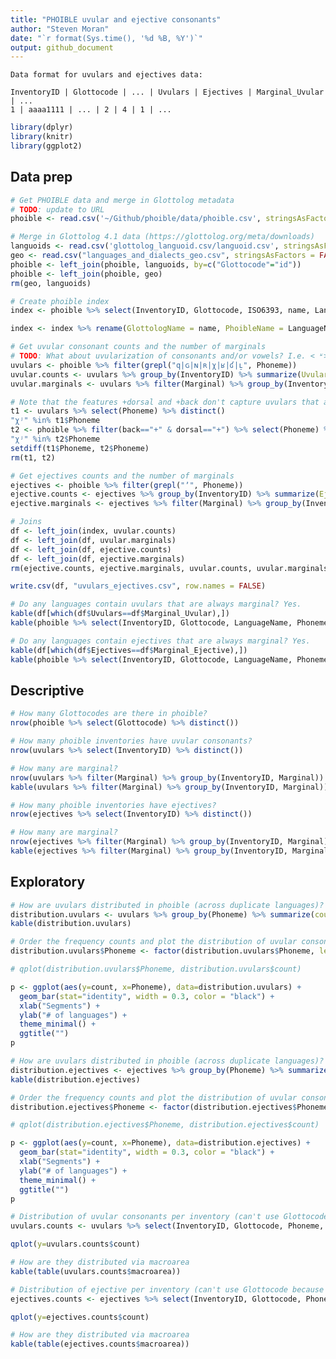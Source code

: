 ```yaml
---
title: "PHOIBLE uvular and ejective consonants"
author: "Steven Moran"
date: "`r format(Sys.time(), '%d %B, %Y')`"
output: github_document
---
```


```
Data format for uvulars and ejectives data:

InventoryID | Glottocode | ... | Uvulars | Ejectives | Marginal_Uvular | ...
1 | aaaa1111 | ... | 2 | 4 | 1 | ...

```

```r
library(dplyr)
library(knitr)
library(ggplot2)
```

## Data prep

```r
# Get PHOIBLE data and merge in Glottolog metadata
# TODO: update to URL
phoible <- read.csv('~/Github/phoible/data/phoible.csv', stringsAsFactors = F)

# Merge in Glottolog 4.1 data (https://glottolog.org/meta/downloads)
languoids <- read.csv('glottolog_languoid.csv/languoid.csv', stringsAsFactors = FALSE) 
geo <- read.csv("languages_and_dialects_geo.csv", stringsAsFactors = FALSE)
phoible <- left_join(phoible, languoids, by=c("Glottocode"="id"))
phoible <- left_join(phoible, geo)
rm(geo, languoids)

# Create phoible index
index <- phoible %>% select(InventoryID, Glottocode, ISO6393, name, LanguageName, SpecificDialect, Source, family_id, level, status, latitude, longitude, country_ids, macroarea) %>% distinct()

index <- index %>% rename(GlottologName = name, PhoibleName = LanguageName)
```

```r
# Get uvular consonant counts and the number of marginals
# TODO: What about uvularization of consonants and/or vowels? I.e. < ʶ>
uvulars <- phoible %>% filter(grepl("q|ɢ|ɴ|ʀ|χ|ʁ|ʛ|ʟ̠", Phoneme))
uvular.counts <- uvulars %>% group_by(InventoryID) %>% summarize(Uvulars=n())
uvular.marginals <- uvulars %>% filter(Marginal) %>% group_by(InventoryID) %>% summarize(Marginal_Uvular=n())
```

```r
# Note that the features +dorsal and +back don't capture uvulars that are palatalized (negates [back])
t1 <- uvulars %>% select(Phoneme) %>% distinct()
"χʲ" %in% t1$Phoneme
t2 <- phoible %>% filter(back=="+" & dorsal=="+") %>% select(Phoneme) %>% distinct()
"χʲ" %in% t2$Phoneme
setdiff(t1$Phoneme, t2$Phoneme)
rm(t1, t2)
```

```r
# Get ejectives counts and the number of marginals
ejectives <- phoible %>% filter(grepl("ʼ", Phoneme))
ejective.counts <- ejectives %>% group_by(InventoryID) %>% summarize(Ejectives=n())
ejective.marginals <- ejectives %>% filter(Marginal) %>% group_by(InventoryID) %>% summarize(Marginal_Ejective=n())
```

```r
# Joins
df <- left_join(index, uvular.counts)
df <- left_join(df, uvular.marginals)
df <- left_join(df, ejective.counts)
df <- left_join(df, ejective.marginals)
rm(ejective.counts, ejective.marginals, uvular.counts, uvular.marginals)

write.csv(df, "uvulars_ejectives.csv", row.names = FALSE)
```

```r
# Do any languages contain uvulars that are always marginal? Yes.
kable(df[which(df$Uvulars==df$Marginal_Uvular),])
kable(phoible %>% select(InventoryID, Glottocode, LanguageName, Phoneme) %>% filter(InventoryID==354) %>% filter(grepl("q|ɢ|ɴ|ʀ|χ|ʁ|ʛ|ʟ̠", Phoneme)))
```

```r
# Do any languages contain ejectives that are always marginal? Yes.
kable(df[which(df$Ejectives==df$Marginal_Ejective),])
kable(phoible %>% select(InventoryID, Glottocode, LanguageName, Phoneme) %>% filter(InventoryID==1276) %>% filter(grepl("ʼ", Phoneme)))
```

## Descriptive

```r
# How many Glottocodes are there in phoible?
nrow(phoible %>% select(Glottocode) %>% distinct())

# How many phoible inventories have uvular consonants?
nrow(uvulars %>% select(InventoryID) %>% distinct())

# How many are marginal?
nrow(uvulars %>% filter(Marginal) %>% group_by(InventoryID, Marginal)) # 21 rows
kable(uvulars %>% filter(Marginal) %>% group_by(InventoryID, Marginal))

# How many phoible inventories have ejectives?
nrow(ejectives %>% select(InventoryID) %>% distinct())

# How many are marginal?
nrow(ejectives %>% filter(Marginal) %>% group_by(InventoryID, Marginal)) # 23 rows
kable(ejectives %>% filter(Marginal) %>% group_by(InventoryID, Marginal))
```

## Exploratory

```r
# How are uvulars distributed in phoible (across duplicate languages)?
distribution.uvulars <- uvulars %>% group_by(Phoneme) %>% summarize(count=n()) %>% arrange(desc(count))
kable(distribution.uvulars)

# Order the frequency counts and plot the distribution of uvular consonants in the sample
distribution.uvulars$Phoneme <- factor(distribution.uvulars$Phoneme, levels=distribution.uvulars$Phoneme[order(-distribution.uvulars$count)])

# qplot(distribution.uvulars$Phoneme, distribution.uvulars$count)

p <- ggplot(aes(y=count, x=Phoneme), data=distribution.uvulars) +
  geom_bar(stat="identity", width = 0.3, color = "black") +
  xlab("Segments") +
  ylab("# of languages") +
  theme_minimal() +
  ggtitle("")
p
```

```r
# How are uvulars distributed in phoible (across duplicate languages)?
distribution.ejectives <- ejectives %>% group_by(Phoneme) %>% summarize(count=n()) %>% arrange(desc(count))
kable(distribution.ejectives)

# Order the frequency counts and plot the distribution of uvular consonants in the sample
distribution.ejectives$Phoneme <- factor(distribution.ejectives$Phoneme, levels=distribution.ejectives$Phoneme[order(-distribution.ejectives$count)])

# qplot(distribution.ejectives$Phoneme, distribution.ejectives$count)

p <- ggplot(aes(y=count, x=Phoneme), data=distribution.ejectives) +
  geom_bar(stat="identity", width = 0.3, color = "black") +
  xlab("Segments") +
  ylab("# of languages") +
  theme_minimal() +
  ggtitle("")
p
```



```r
# Distribution of uvular consonants per inventory (can't use Glottocode because there are multiple doculects)
uvulars.counts <- uvulars %>% select(InventoryID, Glottocode, Phoneme, macroarea) %>% group_by(InventoryID, Glottocode, macroarea) %>% summarize(count=n()) %>% arrange(desc(count))

qplot(y=uvulars.counts$count)

# How are they distributed via macroarea
kable(table(uvulars.counts$macroarea))
```

```r
# Distribution of ejective per inventory (can't use Glottocode because there are multiple doculects)
ejectives.counts <- ejectives %>% select(InventoryID, Glottocode, Phoneme, macroarea) %>% group_by(InventoryID, Glottocode, macroarea) %>% summarize(count=n()) %>% arrange(desc(count))

qplot(y=ejectives.counts$count)

# How are they distributed via macroarea
kable(table(ejectives.counts$macroarea))
```


